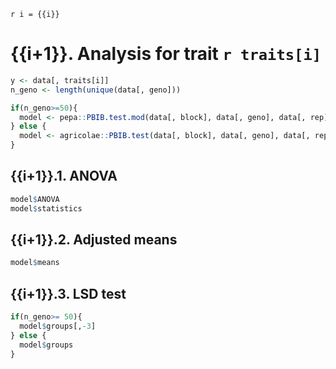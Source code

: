 `r i = {{i}}`

# {{i+1}}. Analysis for trait `r traits[i]`

```r
y <- data[, traits[i]]
n_geno <- length(unique(data[, geno]))

if(n_geno>=50){
  model <- pepa::PBIB.test.mod(data[, block], data[, geno], data[, rep], y, k)
} else {
  model <- agricolae::PBIB.test(data[, block], data[, geno], data[, rep], y, k)
}
```

## {{i+1}}.1. ANOVA

```r
model$ANOVA
model$statistics
```

## {{i+1}}.2. Adjusted means

```r
model$means
```

## {{i+1}}.3. LSD test

```r
if(n_geno>= 50){
  model$groups[,-3]
} else {
  model$groups
}
```
